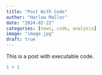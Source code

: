 ```yaml
---
title: "Post With Code"
author: "Harlow Malloc"
date: "2024-02-22"
categories: [news, code, analysis]
image: "image.jpg"
draft: true
---
```


This is a post with executable code.

```r
1 + 1
```

